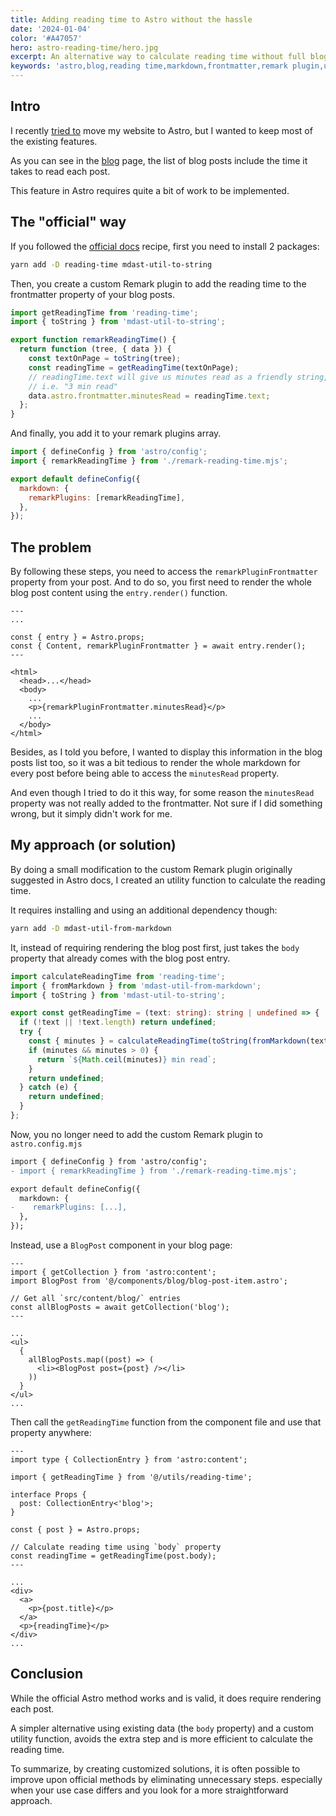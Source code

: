 ```yaml
---
title: Adding reading time to Astro without the hassle
date: '2024-01-04'
color: '#A47057'
hero: astro-reading-time/hero.jpg
excerpt: An alternative way to calculate reading time without full blog post rendering
keywords: 'astro,blog,reading time,markdown,frontmatter,remark plugin,utility function,efficient'
---
```


## Intro

I recently [tried to](/blog/a-fresh-start#there-was-an-attempt) move my website to Astro, but I wanted to keep most of the existing features.

As you can see in the [blog](/blog) page, the list of blog posts include the time it takes to read each post.

This feature in Astro requires quite a bit of work to be implemented.

## The "official" way

If you followed the [official docs](https://docs.astro.build/en/recipes/reading-time/) recipe, first you need to install 2 packages:

```bash
yarn add -D reading-time mdast-util-to-string
```

Then, you create a custom Remark plugin to add the reading time to the frontmatter property of your blog posts.

```javascript title="remark-reading-time.mjs"
import getReadingTime from 'reading-time';
import { toString } from 'mdast-util-to-string';

export function remarkReadingTime() {
  return function (tree, { data }) {
    const textOnPage = toString(tree);
    const readingTime = getReadingTime(textOnPage);
    // readingTime.text will give us minutes read as a friendly string,
    // i.e. "3 min read"
    data.astro.frontmatter.minutesRead = readingTime.text;
  };
}
```

And finally, you add it to your remark plugins array.

```javascript title="astro.config.mjs" {2,6}
import { defineConfig } from 'astro/config';
import { remarkReadingTime } from './remark-reading-time.mjs';

export default defineConfig({
  markdown: {
    remarkPlugins: [remarkReadingTime],
  },
});
```

## The problem

By following these steps, you need to access the `remarkPluginFrontmatter` property from your post. And to do so, you first need to render the whole blog post content using the `entry.render()` function.

```astro title="src/pages/posts/[slug].astro"
---
...

const { entry } = Astro.props;
const { Content, remarkPluginFrontmatter } = await entry.render();
---

<html>
  <head>...</head>
  <body>
    ...
    <p>{remarkPluginFrontmatter.minutesRead}</p>
    ...
  </body>
</html>
```

Besides, as I told you before, I wanted to display this information in the blog posts list too, so it was a bit tedious to render the whole markdown for every post before being able to access the `minutesRead` property.

And even though I tried to do it this way, for some reason the `minutesRead` property was not really added to the frontmatter. Not sure if I did something wrong, but it simply didn't work for me.

## My approach (or solution)

By doing a small modification to the custom Remark plugin originally suggested in Astro docs, I created an utility function to calculate the reading time.

It requires installing and using an additional dependency though:

```bash
yarn add -D mdast-util-from-markdown
```

It, instead of requiring rendering the blog post first, just takes the `body` property that already comes with the blog post entry.

```typescript title="src/utils/reading-time.ts"
import calculateReadingTime from 'reading-time';
import { fromMarkdown } from 'mdast-util-from-markdown';
import { toString } from 'mdast-util-to-string';

export const getReadingTime = (text: string): string | undefined => {
  if (!text || !text.length) return undefined;
  try {
    const { minutes } = calculateReadingTime(toString(fromMarkdown(text)));
    if (minutes && minutes > 0) {
      return `${Math.ceil(minutes)} min read`;
    }
    return undefined;
  } catch (e) {
    return undefined;
  }
};
```

Now, you no longer need to add the custom Remark plugin to `astro.config.mjs`

```diff title="astro.config.mjs" {2,6}
import { defineConfig } from 'astro/config';
- import { remarkReadingTime } from './remark-reading-time.mjs';

export default defineConfig({
  markdown: {
-    remarkPlugins: [...],
  },
});
```

Instead, use a `BlogPost` component in your blog page:

```astro title="src/pages/blog.astro" {13}
---
import { getCollection } from 'astro:content';
import BlogPost from '@/components/blog/blog-post-item.astro';

// Get all `src/content/blog/` entries
const allBlogPosts = await getCollection('blog');
---

...
<ul>
  {
    allBlogPosts.map((post) => (
      <li><BlogPost post={post} /></li>
    ))
  }
</ul>
...
```

Then call the `getReadingTime` function from the component file and use that property anywhere:

```astro title="src/components/blog-post-item.astro" {12,13,21}
---
import type { CollectionEntry } from 'astro:content';

import { getReadingTime } from '@/utils/reading-time';

interface Props {
  post: CollectionEntry<'blog'>;
}

const { post } = Astro.props;

// Calculate reading time using `body` property
const readingTime = getReadingTime(post.body);
---

...
<div>
  <a>
    <p>{post.title}</p>
  </a>
  <p>{readingTime}</p>
</div>
...
```

## Conclusion

While the official Astro method works and is valid, it does require rendering each post.

A simpler alternative using existing data (the `body` property) and a custom utility function, avoids the extra step and is more efficient to calculate the reading time.

To summarize, by creating customized solutions, it is often possible to improve upon official methods by eliminating unnecessary steps. especially when your use case differs and you look for a more straightforward approach.

